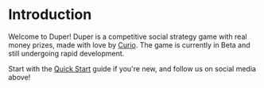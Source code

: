 # Introduction

Welcome to Duper! Duper is a competitive social strategy game with real money prizes, made with love by [Curio](https://www.curio.gg). The game is currently in Beta and still undergoing rapid development.

Start with the [Quick Start](/quick-start) guide if you're new, and follow us on social media above!
